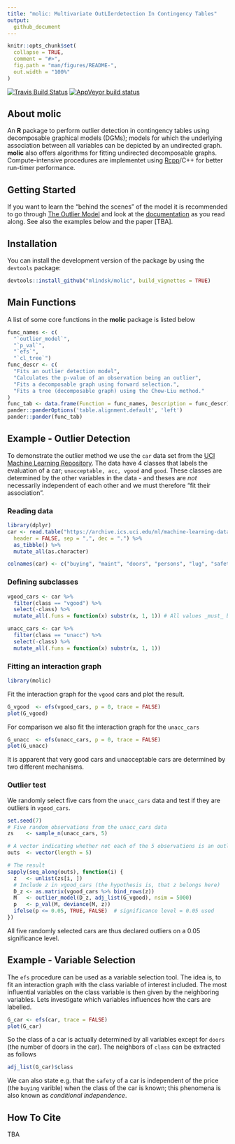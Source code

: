 ```yaml
---
title: "molic: Multivariate OutLIerdetection In Contingency Tables"
output:
  github_document
---
```


<!-- README.md is generated from README.Rmd. Please edit that file -->

```r
knitr::opts_chunk$set(
  collapse = TRUE,
  comment = "#>",
  fig.path = "man/figures/README-",
  out.width = "100%"
)
```

[![Travis Build Status](https://travis-ci.com/mlindsk/molic.svg?token=AuXvB5mAnHuxQxKszxph&branch=master)](https://travis-ci.com/mlindsk/molic)
[![AppVeyor build status](https://ci.appveyor.com/api/projects/status/github/mlindsk/molic?branch=master&svg=true)](https://ci.appveyor.com/project/mlindsk/molic)

## About molic

An **R** package to perform outlier detection in contingency tables using decomposable graphical models (DGMs); models for which the underlying association between all variables can be depicted by an undirected graph. **molic** also offers algorithms for fitting undirected decomposable graphs. Compute-intensive procedures are implementet using [Rcpp](http://www.rcpp.org/)/C++ for better run-timer performance.

## Getting Started
If you want to learn the "behind the scenes" of the model it is recommended to go through [The Outlier Model](https://mlindsk.github.io/molic/articles/) and look at the [documentation](https://mlindsk.github.io/molic/reference/index.html) as you read along. See also the examples below and the paper [TBA].

## Installation
You can install the development version of the package by using the `devtools` package:

```r
devtools::install_github("mlindsk/molic", build_vignettes = TRUE)
```

## Main Functions
A list of some core functions in the **molic** package is listed below

```r
func_names <- c(
  "`outlier_model`",
  "`p_val`",
  "`efs`",
  "`cl_tree`")
func_descr <- c(
  "Fits an outlier detection model",
  "Calculates the p-value of an observation being an outlier",
  "Fits a decomposable graph using forward selection.",
  "Fits a tree (decomposable graph) using the Chow-Liu method."
)
func_tab <- data.frame(Function = func_names, Description = func_descr)
pander::panderOptions('table.alignment.default', 'left')
pander::pander(func_tab)
```

## Example - Outlier Detection

To demonstrate the outlier method we use the `car` data set from the [UCI Machine Learning Repository](https://archive.ics.uci.edu/ml/index.php). The data have $4$ classes that labels the evaluation of a car; `unacceptable, acc, vgood` and `good`. These classes are determined by the other variables in the data - and theses are _not_ necessarily independent of each other and we must therefore "fit their association".

### Reading data

```r
library(dplyr)
car <- read.table("https://archive.ics.uci.edu/ml/machine-learning-databases/car/car.data",
  header = FALSE, sep = ",", dec = ".") %>%
  as_tibble() %>%
  mutate_all(as.character)

colnames(car) <- c("buying", "maint", "doors", "persons", "lug", "safety", "class")
```

### Defining subclasses

```r
vgood_cars <- car %>%
  filter(class == "vgood") %>%
  select(-class) %>%
  mutate_all(.funs = function(x) substr(x, 1, 1)) # All values _must_ be a single character!

unacc_cars <- car %>%
  filter(class == "unacc") %>%
  select(-class) %>%
  mutate_all(.funs = function(x) substr(x, 1, 1))
```

### Fitting an interaction graph

```r
library(molic)
```

Fit the interaction graph for the `vgood` cars and plot the result.

```r
G_vgood  <- efs(vgood_cars, p = 0, trace = FALSE)
plot(G_vgood)
```

For comparison we also fit the interaction graph for the `unacc_cars`

```r
G_unacc  <- efs(unacc_cars, p = 0, trace = FALSE)
plot(G_unacc)
```

It is apparent that very good cars and unacceptable cars are determined by two different mechanisms.

### Outlier test

We randomly select five cars from the `unacc_cars` data and test if they are outliers in `vgood_cars`.

```r
set.seed(7)
# Five random observations from the unacc_cars data
zs    <- sample_n(unacc_cars, 5)

# A vector indicating whether not each of the 5 observations is an outlier in vgood_cars
outs  <- vector(length = 5)

# The result
sapply(seq_along(outs), function(i) {
  z   <- unlist(zs[i, ])
  # Include z in vgood_cars (the hypothesis is, that z belongs here)
  D_z <- as.matrix(vgood_cars %>% bind_rows(z))
  M   <- outlier_model(D_z, adj_list(G_vgood), nsim = 5000)
  p   <- p_val(M, deviance(M, z))
  ifelse(p <= 0.05, TRUE, FALSE)  # significance level = 0.05 used
})
```
All five randomly selected cars are thus declared outliers on a $0.05$ significance level.

## Example - Variable Selection
The `efs` procedure can be used as a variable selection tool. The idea is, to fit an interaction graph with the class variable of interest included. The most influential variables on the class variable is then given by the neighboring variables. Lets investigate which variables influences how the cars are labelled.

```r
G_car <- efs(car, trace = FALSE)
plot(G_car)
```

So the class of a car is actually determined by all variables except for `doors` (the number of doors in the car). The neighbors of `class` can be extracted as follows

```r
adj_list(G_car)$class
```
We can also state e.g. that the `safety` of a car is independent of the price (the `buying` varible) when the class of the car is known; this phenomena is also known as _conditional independence_. 

## How To Cite
TBA
